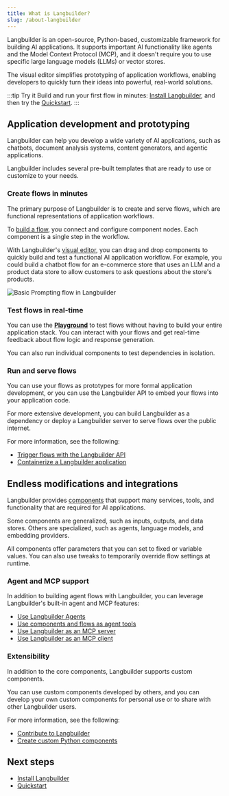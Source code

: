 ```yaml
---
title: What is Langbuilder?
slug: /about-langbuilder
---
```


Langbuilder is an open-source, Python-based, customizable framework for building AI applications.
It supports important AI functionality like agents and the Model Context Protocol (MCP), and it doesn't require you to use specific large language models (LLMs) or vector stores.

The visual editor simplifies prototyping of application workflows, enabling developers to quickly turn their ideas into powerful, real-world solutions.

:::tip Try it
Build and run your first flow in minutes: [Install Langbuilder](/get-started-installation), and then try the [Quickstart](/get-started-quickstart).
:::

## Application development and prototyping

Langbuilder can help you develop a wide variety of AI applications, such as chatbots, document analysis systems, content generators, and agentic applications.

Langbuilder includes several pre-built templates that are ready to use or customize to your needs.

### Create flows in minutes

The primary purpose of Langbuilder is to create and serve flows, which are functional representations of application workflows.

To [build a flow](/concepts-flows), you connect and configure component nodes. Each component is a single step in the workflow.

With Langbuilder's [visual editor](/concepts-overview), you can drag and drop components to quickly build and test a functional AI application workflow.
For example, you could build a chatbot flow for an e-commerce store that uses an LLM and a product data store to allow customers to ask questions about the store's products.

![Basic Prompting flow in Langbuilder](/img/workspace-basic-prompting.png)

### Test flows in real-time

You can use the [**Playground**](/concepts-playground) to test flows without having to build your entire application stack.
You can interact with your flows and get real-time feedback about flow logic and response generation.

You can also run individual components to test dependencies in isolation.

### Run and serve flows

You can use your flows as prototypes for more formal application development, or you can use the Langbuilder API to embed your flows into your application code.

For more extensive development, you can build Langbuilder as a dependency or deploy a Langbuilder server to serve flows over the public internet.

For more information, see the following:

* [Trigger flows with the Langbuilder API](/concepts-publish)
* [Containerize a Langbuilder application](/develop-application)

## Endless modifications and integrations

Langbuilder provides [components](/concepts-components) that support many services, tools, and functionality that are required for AI applications.

Some components are generalized, such as inputs, outputs, and data stores.
Others are specialized, such as agents, language models, and embedding providers.

All components offer parameters that you can set to fixed or variable values. You can also use tweaks to temporarily override flow settings at runtime.

### Agent and MCP support

In addition to building agent flows with Langbuilder, you can leverage Langbuilder's built-in agent and MCP features:

* [Use Langbuilder Agents](/agents)
* [Use components and flows as agent tools](/agents-tools)
* [Use Langbuilder as an MCP server](/mcp-server)
* [Use Langbuilder as an MCP client](/mcp-client)

### Extensibility

In addition to the core components, Langbuilder supports custom components.

You can use custom components developed by others, and you can develop your own custom components for personal use or to share with other Langbuilder users.

For more information, see the following:

* [Contribute to Langbuilder](/contributing-how-to-contribute)
* [Create custom Python components](/components-custom-components)

## Next steps

* [Install Langbuilder](/get-started-installation)
* [Quickstart](/get-started-quickstart)